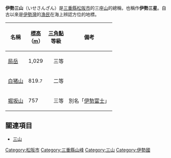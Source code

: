 '''伊勢三山'''（いせさんざん）是[[三重縣|三重縣]][[松阪市|松阪市]]的三座[[山|山]]的總稱，也稱作'''伊勢三星'''。自古以來是[[伊勢灣|伊勢灣]]的[[漁民|漁民]]在海上辨認方位的地標。

{| class="wikitable"
!名稱
![[標高|標高]]<br>（[[m|m]]）
![[三角點|三角點]]<br>等級
!備考
|-
|[[局岳|局岳]]
|1,029
|　三等
|
|-
|[[白猪山|白猪山]]
|819.<small>7</small>
|　二等
|
|-
|[[堀坂山|堀坂山]]
|757
|　三等
|別名「[[鄉土富士|伊勢富士]]」
|}

== 關連項目 ==
* [[三山|三山]]

[[Category:松阪市|Category:松阪市]]
[[Category:三重縣山峰|Category:三重縣山峰]]
[[Category:三山|Category:三山]]
[[Category:伊勢國|Category:伊勢國]]